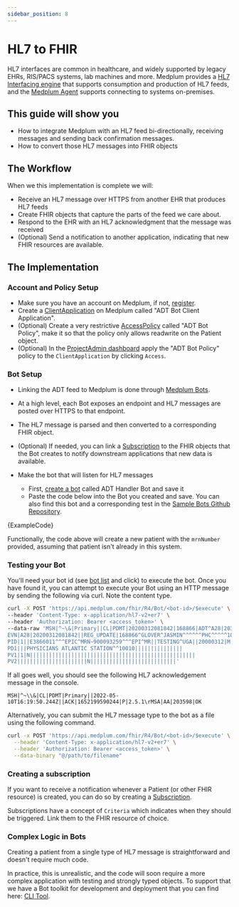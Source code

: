 ```yaml
---
sidebar_position: 8
---
```



# HL7 to FHIR

HL7 interfaces are common in healthcare, and widely supported by legacy EHRs, RIS/PACS systems, lab machines and more. Medplum provides a [HL7 Interfacing engine](/docs/integration/hl7-interfacing) that supports consumption and production of HL7 feeds, and the [Medplum Agent](/docs/agent) supports connecting to systems on-premises.

## This guide will show you

- How to integrate Medplum with an HL7 feed bi-directionally, receiving messages and sending back confirmation messages.
- How to convert those HL7 messages into FHIR objects

## The Workflow

When we this implementation is complete we will:

- Receive an HL7 message over HTTPS from another EHR that produces HL7 feeds
- Create FHIR objects that capture the parts of the feed we care about.
- Respond to the EHR with an HL7 acknowledgment that the message was received
- (Optional) Send a notification to another application, indicating that new FHIR resources are available.

## The Implementation

### Account and Policy Setup

- Make sure you have an account on Medplum, if not, [register](https://app.medplum.com/register).
- Create a [ClientApplication](https://app.medplum.com/admin/project) on Medplum called "ADT Bot Client Application".
- (Optional) Create a very restrictive [AccessPolicy](https://app.medplum.com/AccessPolicy) called "ADT Bot Policy", make it so that the policy only allows readwrite on the Patient object.
- (Optional) In the [ProjectAdmin dashboard](https://app.medplum.com/admin/project) apply the "ADT Bot Policy" policy to the `ClientApplication` by clicking `Access`.

### Bot Setup

- Linking the ADT feed to Medplum is done through [Medplum Bots](https://app.medplum.com/Bot).
- At a high level, each Bot exposes an endpoint and HL7 messages are posted over HTTPS to that endpoint.
- The HL7 message is parsed and then converted to a corresponding FHIR object.
- (Optional) If needed, you can link a [Subscription](https://app.medplum.com/Subscription) to the FHIR objects that the Bot creates to notify downstream applications that new data is available.

- Make the bot that will listen for HL7 messages
  - First, [create a bot](https://app.medplum.com/admin/project) called ADT Handler Bot and save it
  - Paste the code below into the Bot you created and save. You can also find this bot and a corresponding test in the [Sample Bots Github Repository](https://github.com/medplum/medplum-demo-bots/).

<MedplumCodeBlock language="ts">{ExampleCode}</MedplumCodeBlock>

Functionally, the code above will create a new patient with the `mrnNumber` provided, assuming that patient isn't already in this system.

### Testing your Bot

You'll need your bot id (see [bot list](https://app.medplum.com/Bot) and click) to execute the bot. Once you have found it, you can attempt to execute your Bot using an HTTP message by sending the following via curl. Note the content type.

```bash
curl -X POST 'https://api.medplum.com/fhir/R4/Bot/<bot-id>/$execute' \
--header 'Content-Type: x-application/hl7-v2+er7' \
--header 'Authorization: Bearer <access_token>' \
--data-raw 'MSH|^~\&|Primary||CL|PDMT|20200312081842|168866|ADT^A28|203598|T|2.3|||||||||||
EVN|A28|20200312081842||REG_UPDATE|168866^GLOVER^JASMIN^^^^^^PHC^^^^^10010||
PID|1||E3866011^^^EPIC^MRN~900093259^^^EPI^MR||TESTING^UGA||20000312|M|||^^^^^USA^P||||||||123-54-8888|||||N||||||N||
PD1|||PHYSICIANS ATLANTIC STATION^^10010|||||||||||||||
PV1|1|N||||||||||||||||||||||||||||||||||||||||||||||||||||
PV2||||||||||||||||||||||N|||||||||||||||||||||||||||'
```

If all goes well, you should see the following HL7 acknowledgement message in the console.

```
MSH|^~\\&|CL|PDMT|Primary||2022-05-10T16:19:50.244Z||ACK|1652199590244|P|2.5.1\rMSA|AA|203598|OK
```

Alternatively, you can submit the HL7 message type to the bot as a file using the following command.

```bash
curl -x POST 'https://api.medplum.com/fhir/R4/Bot/<bot-id>/$execute' \
  --header 'Content-Type: x-application/hl7-v2+er7' \
  --header 'Authorization: Bearer <access_token>' \
  --data-binary "@/path/to/filename"
```

### Creating a subscription

If you want to receive a notification whenever a Patient (or other FHIR resource) is created, you can do so by creating a [Subscription](./bot-basics#executing-automatically-using-a-subscription).

Subscriptions have a concept of `Criteria` which indicates when they should be triggered. Link them to the FHIR resource of choice.

### Complex Logic in Bots

Creating a patient from a single type of HL7 message is straightforward and doesn't require much code.

In practice, this is unrealistic, and the code will soon require a more complex application with testing and strongly typed objects. To support that we have a Bot toolkit for development and deployment that you can find here: [CLI Tool](https://github.com/medplum/medplum-demo-bots).
